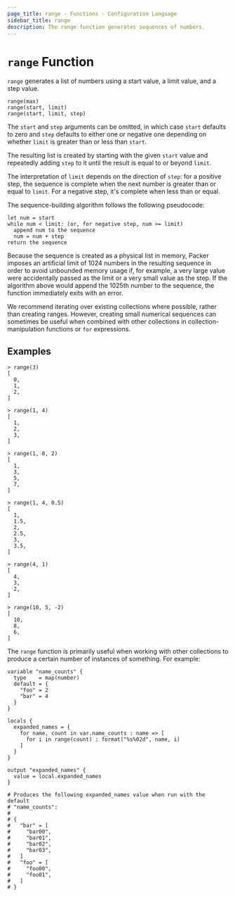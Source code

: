 ```yaml
---
page_title: range - Functions - Configuration Language
sidebar_title: range
description: The range function generates sequences of numbers.
---
```


# `range` Function

`range` generates a list of numbers using a start value, a limit value,
and a step value.

```hcl
range(max)
range(start, limit)
range(start, limit, step)
```

The `start` and `step` arguments can be omitted, in which case `start` defaults
to zero and `step` defaults to either one or negative one depending on whether
`limit` is greater than or less than `start`.

The resulting list is created by starting with the given `start` value and
repeatedly adding `step` to it until the result is equal to or beyond `limit`.

The interpretation of `limit` depends on the direction of `step`: for a positive
step, the sequence is complete when the next number is greater than or equal
to `limit`. For a negative step, it's complete when less than or equal.

The sequence-building algorithm follows the following pseudocode:

```text
let num = start
while num < limit: (or, for negative step, num >= limit)
  append num to the sequence
  num = num + step
return the sequence
```

Because the sequence is created as a physical list in memory, Packer imposes
an artificial limit of 1024 numbers in the resulting sequence in order to avoid
unbounded memory usage if, for example, a very large value were accidentally
passed as the limit or a very small value as the step. If the algorithm above
would append the 1025th number to the sequence, the function immediately exits
with an error.

We recommend iterating over existing collections where possible, rather than
creating ranges. However, creating small numerical sequences can sometimes
be useful when combined with other collections in collection-manipulation
functions or `for` expressions.

## Examples

```shell-session
> range(3)
[
  0,
  1,
  2,
]

> range(1, 4)
[
  1,
  2,
  3,
]

> range(1, 8, 2)
[
  1,
  3,
  5,
  7,
]

> range(1, 4, 0.5)
[
  1,
  1.5,
  2,
  2.5,
  3,
  3.5,
]

> range(4, 1)
[
  4,
  3,
  2,
]

> range(10, 5, -2)
[
  10,
  8,
  6,
]
```

The `range` function is primarily useful when working with other collections
to produce a certain number of instances of something. For example:

```hcl
variable "name_counts" {
  type    = map(number)
  default = {
    "foo" = 2
    "bar" = 4
  }
}

locals {
  expanded_names = {
    for name, count in var.name_counts : name => [
      for i in range(count) : format("%s%02d", name, i)
    ]
  }
}

output "expanded_names" {
  value = local.expanded_names
}

# Produces the following expanded_names value when run with the default
# "name_counts":
#
# {
#   "bar" = [
#     "bar00",
#     "bar01",
#     "bar02",
#     "bar03",
#   ]
#   "foo" = [
#     "foo00",
#     "foo01",
#   ]
# }
```
